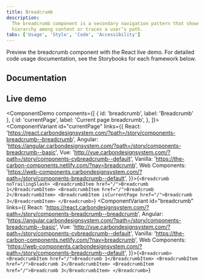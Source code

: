 ```yaml
---
title: Breadcrumb
description:
  The breadcrumb component is a secondary navigation pattern that shows
  hierarchy among content or traces a user’s path.
tabs: ['Usage', 'Style', 'Code', 'Accessibility']
---
```


<PageDescription>

Preview the breadcrumb component with the React live demo. For detailed code
usage documentation, see the Storybooks for each framework below.

</PageDescription>

## Documentation

<Row className="resource-card-group">
<Column colLg={4} colMd={4} noGutterSm>
  <ResourceCard
    subTitle="React"
    href="https://react.carbondesignsystem.com/?path=/story/components-breadcrumb--breadcrumb"
    >

<MdxIcon name="react" />

  </ResourceCard>
</Column>
<Column colLg={4} colMd={4} noGutterSm>
  <ResourceCard
      subTitle="Angular (Community)"
      href="https://angular.carbondesignsystem.com/?path=/story/components-breadcrumb--basic"
      >

<MdxIcon name="angular" />

  </ResourceCard>
</Column>
<Column colLg={4} colMd={4} noGutterSm>
  <ResourceCard
      subTitle="Vue (Community)"
      href="http://vue.carbondesignsystem.com/?path=/story/components-cvbreadcrumb--default"
      >

<MdxIcon name="vue" />

  </ResourceCard>
</Column>
<Column colLg={4} colMd={4} noGutterSm>
  <ResourceCard
      subTitle="Web Components (Community)"
      href="https://web-components.carbondesignsystem.com/?path=/story/components-breadcrumb--default"
      >

<MdxIcon name="webcomponents" />

  </ResourceCard>
</Column>
</Row>

## Live demo

<ComponentDemo
  components={[
    { id: 'breadcrumb', label: 'Breadcrumb' },
    {
      id: 'currentPage',
      label: 'Current page breadcrumb',
    },
  ]}>
  <ComponentVariant
    id="currentPage"
    links={{
      React:
        'https://react.carbondesignsystem.com/?path=/story/components-breadcrumb--breadcrumb',
      Angular:
        'https://angular.carbondesignsystem.com/?path=/story/components-breadcrumb--basic',
      Vue:
        'http://vue.carbondesignsystem.com/?path=/story/components-cvbreadcrumb--default',
      Vanilla: 'https://the-carbon-components.netlify.com/?nav=breadcrumb',
      Web Components: 'https://web-components.carbondesignsystem.com/?path=/story/components-breadcrumb--default',
    }}>{`
<Breadcrumb noTrailingSlash>
  <BreadcrumbItem href="/">Breadcrumb 1</BreadcrumbItem>
  <BreadcrumbItem href="/">Breadcrumb 2</BreadcrumbItem>
  <BreadcrumbItem isCurrentPage href="/">Breadcrumb 3</BreadcrumbItem>
</Breadcrumb>
`}</ComponentVariant>
  <ComponentVariant
    id="breadcrumb"
    links={{
      React:
        'https://react.carbondesignsystem.com/?path=/story/components-breadcrumb--breadcrumb',
      Angular:
        'https://angular.carbondesignsystem.com/?path=/story/components-breadcrumb--basic',
      Vue:
        'http://vue.carbondesignsystem.com/?path=/story/components-cvbreadcrumb--default',
      Vanilla: 'https://the-carbon-components.netlify.com/?nav=breadcrumb',
      Web Components: 'https://web-components.carbondesignsystem.com/?path=/story/components-breadcrumb--default',
    }}>{`
<Breadcrumb>
  <BreadcrumbItem href="/">Breadcrumb 1</BreadcrumbItem>
  <BreadcrumbItem href="/">Breadcrumb 2</BreadcrumbItem>
  <BreadcrumbItem href="/">Breadcrumb 3</BreadcrumbItem>
</Breadcrumb>
`}</ComponentVariant>
</ComponentDemo>
